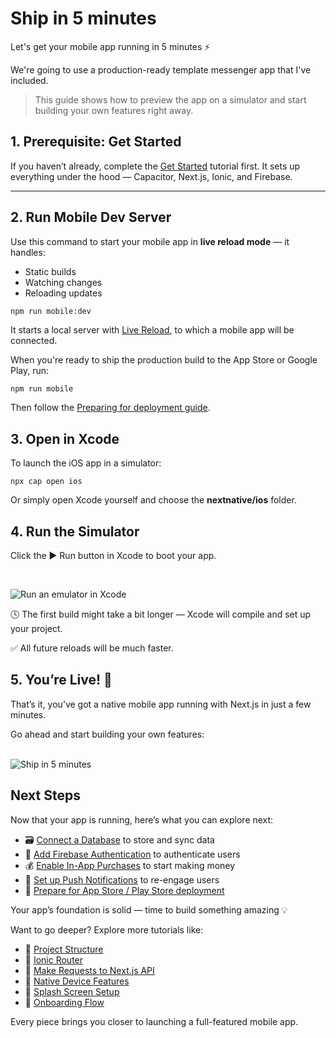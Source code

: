 # Ship in 5 minutes

Let's get your mobile app running in 5 minutes ⚡️

We're going to use a production-ready template messenger app that I've included.

> This guide shows how to preview the app on a simulator and start building your own features right away.

## 1. Prerequisite: Get Started

If you haven’t already, complete the [Get Started](/) tutorial first. It sets up everything under the hood — Capacitor, Next.js, Ionic, and Firebase.

---

## 2. Run Mobile Dev Server

Use this command to start your mobile app in **live reload mode** — it handles:

- Static builds
- Watching changes
- Reloading updates

```bash
npm run mobile:dev
```

It starts a local server with [Live Reload](https://capacitorjs.com/docs/guides/live-reload), to which a mobile app will be connected.


<Callout>
  When you're ready to ship the production build to the App Store or Google Play, run:

`npm run mobile`

Then follow the [Preparing for deployment guide](https://docs.nextnative.dev/preparing-for-deployment/rename-your-app).

</Callout>

## 3. Open in Xcode

To launch the iOS app in a simulator:

```shell
npx cap open ios
```

Or simply open Xcode yourself and choose the **nextnative/ios** folder.

## 4. Run the Simulator

Click the ▶️ Run button in Xcode to boot your app.


<br />

<Image
  src="/run-emulator-xcode.gif"
  alt="Run an emulator in Xcode"
  width={300}
  height={300}
/>

🕓 The first build might take a bit longer — Xcode will compile and set up your project.

✅ All future reloads will be much faster.

## 5. You’re Live! 🚀

That’s it, you’ve got a native mobile app running with Next.js in just a few minutes.

Go ahead and start building your own features:

<br />
<Image
  src="/ship-in-5-minutes.gif"
  alt="Ship in 5 minutes"
  width={500}
  height={500}
/>

## Next Steps

<Callout type="info">
  Now that your app is running, here’s what you can explore next:

- 🗃️ [Connect a Database](/features/database) to store and sync data
- 🔐 [Add Firebase Authentication](/features/authorization) to authenticate users
- 💰 [Enable In-App Purchases](/features/in-app-purchases) to start making money
- 🔔 [Set up Push Notifications](/features/push-notifications) to re-engage users
- 🚀 [Prepare for App Store / Play Store deployment](/preparing-for-deployment)

Your app’s foundation is solid — time to build something amazing 💡

</Callout>

<Callout type="default" emoji="📚">
  Want to go deeper? Explore more tutorials like:

- 🧭 [Project Structure](/tutorials/project-structure)
- 🧩 [Ionic Router](/tutorials/ionic-router)
- 🔄 [Make Requests to Next.js API](/tutorials/make-requests-to-api)
- 🧪 [Native Device Features](/tutorials/native-device-features)
- 🎨 [Splash Screen Setup](/tutorials/splash-screen)
- 🔑 [Onboarding Flow](/tutorials/onboarding-flow)

Every piece brings you closer to launching a full-featured mobile app.

</Callout>

